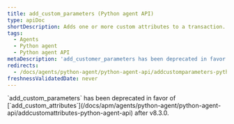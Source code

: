 ```yaml
---
title: add_custom_parameters (Python agent API)
type: apiDoc
shortDescription: Adds one or more custom attributes to a transaction.
tags:
  - Agents
  - Python agent
  - Python agent API
metaDescription: 'add_customer_parameters has been deprecated in favor of add_customer_attributes.'
redirects:
  - /docs/agents/python-agent/python-agent-api/addcustomparameters-python-agent-api
freshnessValidatedDate: never
---
```


<Callout variant="important">
  `add_custom_parameters` has been deprecated in favor of [`add_custom_attributes`](/docs/apm/agents/python-agent/python-agent-api/addcustomattributes-python-agent-api) after v8.3.0.
</Callout>
